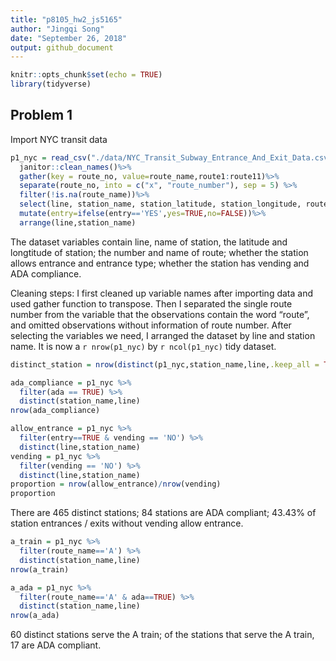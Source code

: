 ```yaml
---
title: "p8105_hw2_js5165"
author: "Jingqi Song"
date: "September 26, 2018"
output: github_document
---
```


```r
knitr::opts_chunk$set(echo = TRUE)
library(tidyverse)
```

## Problem 1

Import NYC transit data

```r
p1_nyc = read_csv("./data/NYC_Transit_Subway_Entrance_And_Exit_Data.csv")%>%
  janitor::clean_names()%>%
  gather(key = route_no, value=route_name,route1:route11)%>%
  separate(route_no, into = c("x", "route_number"), sep = 5) %>%
  filter(!is.na(route_name))%>%
  select(line, station_name, station_latitude, station_longitude, route_number,route_name, entry, vending, entrance_type, ada)%>%
  mutate(entry=ifelse(entry=='YES',yes=TRUE,no=FALSE))%>%
  arrange(line,station_name)

```


The dataset variables contain line, name of station, the latitude and longtitude of station; the number and name of route; whether the station allows entrance and entrance type; whether the station has vending and ADA compliance.

Cleaning steps:
  I first cleaned up variable names after importing data and used gather function to transpose. Then I separated the single route number from the variable that the observations contain the word "route", and omitted observations without information of route number. After selecting the variables we need, I arranged the dataset by line and station name.
It is now a `r nrow(p1_nyc)` by `r ncol(p1_nyc)` tidy dataset.


```r
distinct_station = nrow(distinct(p1_nyc,station_name,line,.keep_all = TRUE))

ada_compliance = p1_nyc %>% 
  filter(ada == TRUE) %>% 
  distinct(station_name,line)
nrow(ada_compliance)

allow_entrance = p1_nyc %>% 
  filter(entry==TRUE & vending == 'NO') %>% 
  distinct(line,station_name)
vending = p1_nyc %>% 
  filter(vending == 'NO') %>% 
  distinct(line,station_name)
proportion = nrow(allow_entrance)/nrow(vending)
proportion

```

There are 465 distinct stations;
84 stations are ADA compliant;
43.43% of station entrances / exits without vending allow entrance.

```r
a_train = p1_nyc %>% 
  filter(route_name=='A') %>% 
  distinct(station_name,line)
nrow(a_train)

a_ada = p1_nyc %>% 
  filter(route_name=='A' & ada==TRUE) %>% 
  distinct(station_name,line)
nrow(a_ada)
```

60 distinct stations serve the A train;
of the stations that serve the A train, 17 are ADA compliant.
